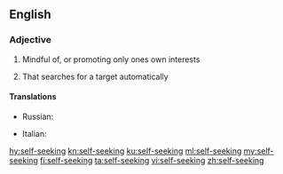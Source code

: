 ==English==

===Adjective===
{{en-adj|head=[[self]]-[[seeking]]}}

# Mindful of, or promoting only ones own interests
# {{cx|military|of a missile|lang=en}} That searches for a target automatically

====Translations====
{{trans-top|mindful of, or promoting only ones own interests}}
{{trans-mid}}
* Russian: {{t+|ru|своекоры́стный|m}}
{{trans-bottom}}

{{trans-top}}
* Italian: {{t|it|autocercante}}
{{trans-mid}}
{{trans-bottom}}

[[hy:self-seeking]]
[[kn:self-seeking]]
[[ku:self-seeking]]
[[ml:self-seeking]]
[[my:self-seeking]]
[[fi:self-seeking]]
[[ta:self-seeking]]
[[vi:self-seeking]]
[[zh:self-seeking]]